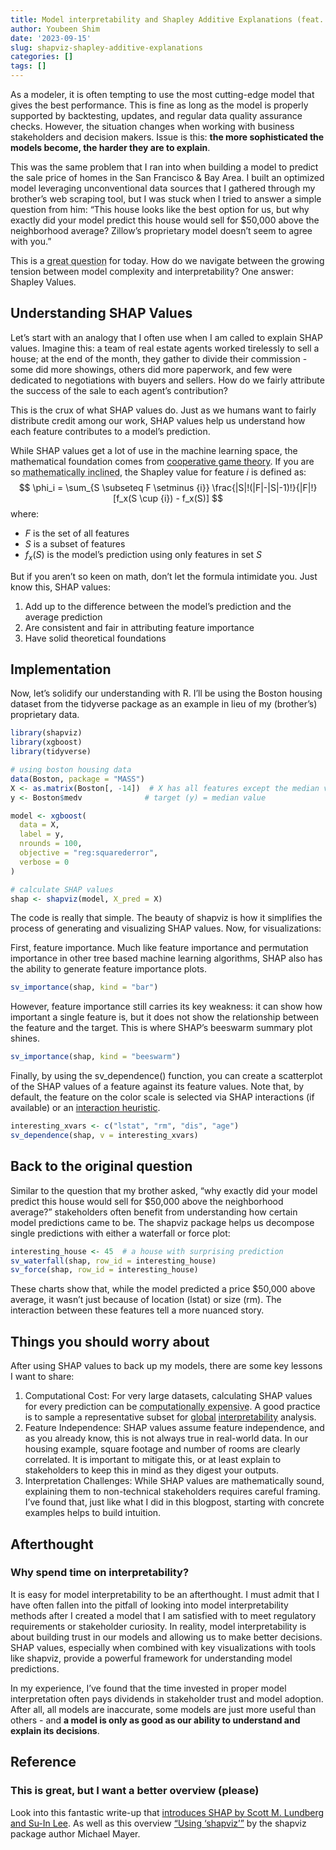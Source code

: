 ```yaml
---
title: Model interpretability and Shapley Additive Explanations (feat. shapviz)
author: Youbeen Shim
date: '2023-09-15'
slug: shapviz-shapley-additive-explanations
categories: []
tags: []
---
```


As a modeler, it is often tempting to use the most cutting-edge model that gives the best performance. This is fine as long as the model is properly supported by backtesting, updates, and regular data quality assurance checks. However, the situation changes when working with business stakeholders and decision makers. Issue is this: **the more sophisticated the models become, the harder they are to explain**.

This was the same problem that I ran into when building a model to predict the sale price of homes in the San Francisco & Bay Area. I built an optimized model leveraging unconventional data sources that I gathered through my brother’s web scraping tool, but I was stuck when I tried to answer a simple question from him: “This house looks like the best option for us, but why exactly did your model predict this house would sell for $50,000 above the neighborhood average? Zillow’s proprietary model doesn’t seem to agree with you.”

This is a <abbr title="mostly because he didn’t actually ask it, I made it up for the sake of the narrative">great question</abbr> for today. How do we navigate between the growing tension between model complexity and interpretability? One answer: Shapley Values. 

## Understanding SHAP Values

Let’s start with an analogy that I often use when I am called to explain SHAP values. Imagine this: a team of real estate agents worked tirelessly to sell a house; at the end of the month, they gather to divide their commission - some did more showings, others did more paperwork, and few were dedicated to negotiations with buyers and sellers. How do we fairly attribute the success of the sale to each agent’s contribution?

This is the crux of what SHAP values do. Just as we humans want to fairly distribute credit among our work, SHAP values help us understand how each feature contributes to a model’s prediction. 

While SHAP values get a lot of use in the machine learning space, the mathematical foundation comes from [cooperative game theory](http://www.coalitiontheory.net/research-areas/cooperative-game-theory). If you are so <abbr title="and because I want to show off my LaTeX skills whenever I get the chance">mathematically inclined</abbr>, the Shapley value for feature $i$ is defined as:
$$ \phi_i = \sum_{S \subseteq F \setminus {i}} \frac{|S|!(|F|-|S|-1)!}{|F|!}[f_x(S \cup {i}) - f_x(S)] $$
where:

* $F$ is the set of all features
* $S$ is a subset of features
* $f_x(S)$ is the model's prediction using only features in set $S$

But if you aren’t so keen on math, don't let the formula intimidate you. Just know this, SHAP values:

1. Add up to the difference between the model's prediction and the average prediction
2. Are consistent and fair in attributing feature importance
3. Have solid theoretical foundations

## Implementation

Now, let’s solidify our understanding with R. I’ll be using the Boston housing dataset from the tidyverse package as an example in lieu of my (brother's) proprietary data. 

```r
library(shapviz)
library(xgboost)
library(tidyverse)

# using boston housing data
data(Boston, package = "MASS")
X <- as.matrix(Boston[, -14])  # X has all features except the median value
y <- Boston$medv              # target (y) = median value

model <- xgboost(
  data = X,
  label = y,
  nrounds = 100,
  objective = "reg:squarederror",
  verbose = 0
)

# calculate SHAP values
shap <- shapviz(model, X_pred = X)
```

The code is really that simple. The beauty of shapviz is how it simplifies the process of generating and visualizing SHAP values. Now, for visualizations:

First, feature importance. Much like feature importance and permutation importance in other tree based machine learning algorithms, SHAP also has the ability to generate feature importance plots.

```r
sv_importance(shap, kind = "bar")
```

However, feature importance still carries its key weakness: it can show how important a single feature is, but it does not show the relationship between the feature and the target. This is where SHAP’s beeswarm summary plot shines. 

```r
sv_importance(shap, kind = "beeswarm")
```

Finally, by using the sv_dependence() function, you can create a scatterplot of the SHAP values of a feature against its feature values. Note that, by default, the feature on the color scale is selected via SHAP interactions (if available) or an [interaction heuristic](https://rdrr.io/cran/shapviz/src/R/sv_dependence.R).

```r
interesting_xvars <- c("lstat", "rm", "dis", "age")
sv_dependence(shap, v = interesting_xvars)
```


## Back to the original question

Similar to the question that my brother asked, “why exactly did your model predict this house would sell for $50,000 above the neighborhood average?” stakeholders often benefit from understanding how certain model predictions came to be. The shapviz package helps us decompose single predictions with either a waterfall or force plot:

```r
interesting_house <- 45  # a house with surprising prediction
sv_waterfall(shap, row_id = interesting_house)
sv_force(shap, row_id = interesting_house)
```
These charts show that, while the model predicted a price $50,000 above average, it wasn’t just because of location (lstat) or size (rm). The interaction between these features tell a more nuanced story.

## Things you should worry about

After using SHAP values to back up my models, there are some key lessons I want to share:

1. Computational Cost: For very large datasets, calculating SHAP values for every prediction can be <abbr title="throwback to my early days when I would wait 3+ hours waiting for R to finish">computationally expensive</abbr>. A good practice is to sample a representative subset for [global](https://www.blog.trainindata.com/machine-learning-interpretability/) [interpretability](https://arxiv.org/html/2406.02981v1) analysis.
2. Feature Independence: SHAP values assume feature independence, and as you already know, this is not always true in real-world data. In our housing example, square footage and number of rooms are clearly correlated. It is important to mitigate this, or at least explain to stakeholders to keep this in mind as they digest your outputs.
3. Interpretation Challenges: While SHAP values are mathematically sound, explaining them to non-technical stakeholders requires careful framing. I’ve found that, just like what I did in this blogpost, starting with concrete examples helps to build intuition. 


## Afterthought
### Why spend time on interpretability?

It is easy for model interpretability to be an afterthought. I must admit that I have often fallen into the pitfall of looking into model interpretability methods after I created a model that I am satisfied with to meet regulatory requirements or stakeholder curiosity. In reality, model interpretability is about building trust in our models and allowing us to make better decisions. SHAP values, especially when combined with key visualizations with tools like shapviz, provide a powerful framework for understanding model predictions. 

In my experience, I’ve found that the time invested in proper model interpretation often pays dividends in stakeholder trust and model adoption. After all, all models are inaccurate, some models are just more useful than others - and **a model is only as good as our ability to understand and explain its decisions**. 

## Reference
### This is great, but I want a better overview (please)

Look into this fantastic write-up that [introduces SHAP by Scott M. Lundberg and Su-In Lee](https://proceedings.neurips.cc/paper_files/paper/2017/file/8a20a8621978632d76c43dfd28b67767-Paper.pdf). As well as this overview [“Using ‘shapviz’”](https://cran.r-project.org/web/packages/shapviz/vignettes/basic_use.html) by the shapviz package author Michael Mayer. 




